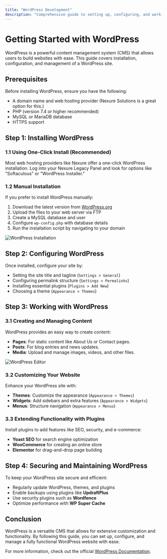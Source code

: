 ```yaml
---
title: "WordPress Development"
description: "Comprehensive guide to setting up, configuring, and working with WordPress."
---
```


# Getting Started with WordPress

WordPress is a powerful content management system (CMS) that allows users to build websites with ease. This guide covers installation, configuration, and management of a WordPress site.

## Prerequisites

Before installing WordPress, ensure you have the following:

- A domain name and web hosting provider (Nexure Solutions is a great option for this.)
- PHP (version 7.4 or higher recommended)
- MySQL or MariaDB database
- HTTPS support

## Step 1: Installing WordPress

### 1.1 Using One-Click Install (Recommended)
Most web hosting providers like Nexure offer a one-click WordPress installation. Log into your Nexure Legacy Panel and look for options like "Softaculous" or "WordPress Installer."

### 1.2 Manual Installation

If you prefer to install WordPress manually:

1. Download the latest version from [WordPress.org](https://wordpress.org/download/)
2. Upload the files to your web server via FTP
3. Create a MySQL database and user
4. Configure `wp-config.php` with database details
5. Run the installation script by navigating to your domain

![WordPress Installation](https://wordpress.org/files/2023/01/installation.png)

## Step 2: Configuring WordPress

Once installed, configure your site by:

- Setting the site title and tagline (`Settings > General`)
- Configuring permalink structure (`Settings > Permalinks`)
- Installing essential plugins (`Plugins > Add New`)
- Choosing a theme (`Appearance > Themes`)

## Step 3: Working with WordPress

### 3.1 Creating and Managing Content

WordPress provides an easy way to create content:

- **Pages**: For static content like About Us or Contact pages.
- **Posts**: For blog entries and news updates.
- **Media**: Upload and manage images, videos, and other files.

![WordPress Editor](https://wordpress.org/files/2023/01/editor.png)

### 3.2 Customizing Your Website

Enhance your WordPress site with:

- **Themes**: Customize the appearance (`Appearance > Themes`)
- **Widgets**: Add sidebars and extra features (`Appearance > Widgets`)
- **Menus**: Structure navigation (`Appearance > Menus`)

### 3.3 Extending Functionality with Plugins

Install plugins to add features like SEO, security, and e-commerce:

- **Yoast SEO** for search engine optimization
- **WooCommerce** for creating an online store
- **Elementor** for drag-and-drop page building

## Step 4: Securing and Maintaining WordPress

To keep your WordPress site secure and efficient:

- Regularly update WordPress, themes, and plugins
- Enable backups using plugins like **UpdraftPlus**
- Use security plugins such as **Wordfence**
- Optimize performance with **WP Super Cache**

## Conclusion

WordPress is a versatile CMS that allows for extensive customization and functionality. By following this guide, you can set up, configure, and manage a fully functional WordPress website with ease.

For more information, check out the official [WordPress Documentation](https://wordpress.org/support/).